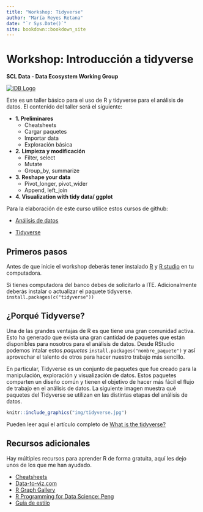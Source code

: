 ```yaml
--- 
title: "Workshop: Tidyverse"
author: "María Reyes Retana"
date: "`r Sys.Date()`"
site: bookdown::bookdown_site
---
```


# Workshop: Introducción a tidyverse

**SCL Data - Data Ecosystem Working Group**

[![IDB Logo](https://scldata.iadb.org/assets/iadb-7779368a000004449beca0d4fc6f116cc0617572d549edf2ae491e9a17f63778.png)](https://scldata.iadb.org)

Este es un taller básico para el uso de R y tidyverse para el análisis de datos. 
El contenido del taller será el siguiente:

- **1. Preliminares**
  - Cheatsheets
  - Cargar paquetes
  - Importar data 
  - Exploración básica
  
- **2. Limpieza y modificación**
  - Filter, select
  - Mutate
  - Group_by, summarize
 
- **3. Reshape your data**
  - Pivot_longer, pivot_wider
  - Append, left_join

- **4. Visualization with tidy data/ ggplot**

Para la elaboración de este curso utilice estos cursos de github: 

- [Análisis de datos](https://github.com/tereom/r-analisis-datos)

- [Tidyverse](https://github.com/nuitrcs/r-tidyverse)
 
 
## Primeros pasos
 
Antes de que inicie el workshop deberás tener instalado [R](https://cran.r-project.org) y [R studio](https://www.rstudio.com/products/rstudio/download/) 
en tu computadora. 
 
Si tienes computadora del banco debes de solicitarlo a ITE.
Adicionalmente deberás instalar o actualizar el paquete tidyverse. <br> `install.packages(c("tidyverse"))` <br> 
 
## ¿Porqué Tidyverse? 
 
Una de las grandes ventajas de R es que tiene una gran comunidad activa. Esto ha generado que exista una gran cantidad de paquetes que están disponibles para nosotros para el análisis de datos. 
Desde RStudio podemos intalar estos *paquetes* `install.packages("nombre_paquete")` y así aprovechar el talento de otros para hacer nuestro trabajo más sencillo.

En particular, Tidyverse es un conjunto de paquetes que fue creado para la manipulación, exploración y visualización de datos. Estos paquetes comparten un diseño común y tienen el objetivo de hacer más fácil el flujo de trabajo en el análisis de datos. La siguiente imagen muestra qué paquetes del Tidyverse se utilizan en las distintas etapas del análisis de datos.


```r

knitr::include_graphics("img/tidyverse.jpg")

```


Pueden leer aquí el artículo completo de [What is the tidyverse?](https://rviews.rstudio.com/2017/06/08/what-is-the-tidyverse/)
 
 
## Recursos adicionales

Hay múltiples recursos para aprender R de forma gratuita, aquí les dejo unos de los que me han ayudado.

- [Cheatsheets](https://www.rstudio.com/resources/cheatsheets/)
- [Data-to-viz.com](https://www.data-to-viz.com)
- [R Graph Gallery](https://www.r-graph-gallery.com)
- [R Programming for Data Science: Peng](https://leanpub.com/rprogramming)
- [Guía de estilo](http://adv-r.had.co.nz/)
